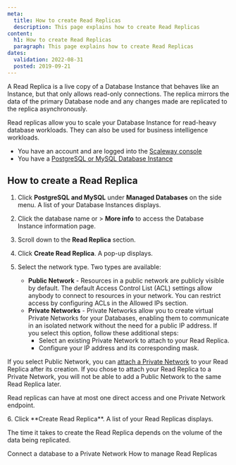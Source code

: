 ```yaml
---
meta:
  title: How to create Read Replicas
  description: This page explains how to create Read Replicas
content:
  h1: How to create Read Replicas
  paragraph: This page explains how to create Read Replicas
dates:
  validation: 2022-08-31
  posted: 2019-09-21
---
```


A Read Replica is a live copy of a Database Instance that behaves like an Instance, but that only allows read-only connections. The replica mirrors the data of the primary Database node and any changes made are replicated to the replica asynchronously. 

Read replicas allow you to scale your Database Instance for read-heavy database workloads. They can also be used for business intelligence workloads. 

<Message type="requirement">

- You have an account and are logged into the [Scaleway console](https://console.scaleway.com)
- You have a [PostgreSQL or MySQL Database Instance](/managed-databases/postgresql-and-mysql/quickstart)

</Message>

## How to create a Read Replica

1. Click **PostgreSQL and MySQL** under **Managed Databases** on the side menu. A list of your Database Instances displays.
2. Click the database name or <Icon name="more" /> > **More info** to access the Database Instance information page.
3. Scroll down to the **Read Replica** section. 
4. Click **Create Read Replica**. A pop-up displays.
5. Select the network type. Two types are available:

    - **Public Network** - Resources in a public network are publicly visible by default. The default Access Control List (ACL) settings allow anybody to connect to resources in your network. You can restrict access by configuring ACLs in the Allowed IPs section.
    - **Private Networks** - Private Networks allow you to create virtual Private Networks for your Databases, enabling them to communicate in an isolated network without the need for a public IP address. If you select this option, follow these additional steps:
      - Select an existing Private Network to attach to your Read Replica.
      - Configure your IP address and its corresponding mask. 

  <Message type="important">

  If you select Public Network, you can [attach a Private Network](/managed-databases/postgresql-and-mysql/how-to/manage-read-replica/#how-to-manage-private-networks) to your Read Replica after its creation. If you chose to attach your Read Replica to a Private Network, you will not be able to add a Public Network to the same Read Replica later. 

  </Message>

  <Message type="note">

  Read replicas can have at most one direct access and one Private Network endpoint.

  </Message>
6. Click **Create Read Replica**. A list of your Read Replicas displays.

<Message type="note">

  The time it takes to create the Read Replica depends on the volume of the data being replicated.

</Message>

<Navigation title="See Also">
  <PreviousButton to="/managed-databases/postgresql-and-mysql/how-to/connect-database-private-network/">Connect a database to a Private Network</PreviousButton>
  <NextButton to="/managed-databases/postgresql-and-mysql/how-to/manage-read-replica">How to manage Read Replicas</NextButton>
</Navigation>
